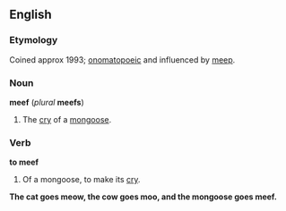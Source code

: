 ==English==
===Etymology===
Coined approx 1993; [[onomatopoeic]] and influenced by [[meep]].

===Noun===
'''meef''' (''plural'' '''meefs''')

#The [[cry]] of a [[mongoose]].

===Verb===
'''to meef'''

#Of a mongoose, to make its [[cry]].
'''The cat goes meow, the cow goes moo, and the mongoose goes meef.'''